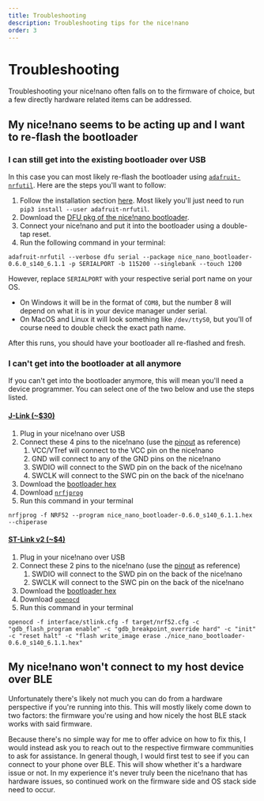 ```yaml
---
title: Troubleshooting
description: Troubleshooting tips for the nice!nano
order: 3
---
```


# Troubleshooting

Troubleshooting your nice!nano often falls on to the firmware of choice, but a few directly hardware related items can be addressed.

## My nice!nano seems to be acting up and I want to re-flash the bootloader

### I can still get into the existing bootloader over USB

In this case you can most likely re-flash the bootloader using [`adafruit-nrfutil`](https://github.com/adafruit/Adafruit_nRF52_nrfutil). Here are the steps you'll want to follow:

1. Follow the installation section [here](https://github.com/adafruit/Adafruit_nRF52_nrfutil#installation). Most likely you'll just need to run `pip3 install --user adafruit-nrfutil`.
2. Download the [DFU pkg of the nice!nano bootloader](/assets/nice_nano_bootloader-0.6.0_s140_6.1.1).
3. Connect your nice!nano and put it into the bootloader using a double-tap reset.
4. Run the following command in your terminal:

```shell
adafruit-nrfutil --verbose dfu serial --package nice_nano_bootloader-0.6.0_s140_6.1.1 -p SERIALPORT -b 115200 --singlebank --touch 1200
```

However, replace `SERIALPORT` with your respective serial port name on your OS.

- On Windows it will be in the format of `COM8`, but the number 8 will depend on what it is in your device manager under serial.
- On MacOS and Linux it will look something like `/dev/ttyS0`, but you'll of course need to double check the exact path name.

After this runs, you should have your bootloader all re-flashed and fresh.

### I can't get into the bootloader at all anymore

If you can't get into the bootloader anymore, this will mean you'll need a device programmer. You can select one of the two below and use the steps listed.

#### [J-Link (~$30)](https://www.amazon.com/Segger-J-Link-EDU-mini-Debugger/dp/B0758XRMTF)

1. Plug in your nice!nano over USB
2. Connect these 4 pins to the nice!nano (use the [pinout](/docs/nice-nano/pinout-schematic) as reference)
   1. VCC/VTref will connect to the VCC pin on the nice!nano
   2. GND will connect to any of the GND pins on the nice!nano
   3. SWDIO will connect to the SWD pin on the back of the nice!nano
   4. SWCLK will connect to the SWC pin on the back of the nice!nano
3. Download the [bootloader hex](/assets/nice_nano_bootloader-0.6.0_s140_6.1.1.hex)
4. Download [`nrfjprog`](https://www.nordicsemi.com/Software-and-tools/Development-Tools/nRF-Command-Line-Tools/Download#infotabs)
5. Run this command in your terminal 

```shell
nrfjprog -f NRF52 --program nice_nano_bootloader-0.6.0_s140_6.1.1.hex --chiperase
```

#### [ST-Link v2 (~$4)](https://www.aliexpress.com/wholesale?trafficChannel=main&d=y&CatId=0&SearchText=st+link+v2&ltype=wholesale&SortType=total_tranpro_desc&groupsort=1&page=1)

1. Plug in your nice!nano over USB
2. Connect these 2 pins to the nice!nano (use the [pinout](/docs/nice-nano/pinout-schematic) as reference)
   1. SWDIO will connect to the SWD pin on the back of the nice!nano
   2. SWCLK will connect to the SWC pin on the back of the nice!nano
3. Download the [bootloader hex](/assets/nice_nano_bootloader-0.6.0_s140_6.1.1.hex)
4. Download [`openocd`](https://github.com/xpack-dev-tools/openocd-xpack/releases)
5. Run this command in your terminal

```shell
openocd -f interface/stlink.cfg -f target/nrf52.cfg -c "gdb_flash_program enable" -c "gdb_breakpoint_override hard" -c "init" -c "reset halt" -c "flash write_image erase ./nice_nano_bootloader-0.6.0_s140_6.1.1.hex"
```

## My nice!nano won't connect to my host device over BLE

Unfortunately there's likely not much you can do from a hardware perspective if you're running into this. This will mostly likely come down to two factors: the firmware you're using and how nicely the host BLE stack works with said firmware.

Because there's no simple way for me to offer advice on how to fix this, I would instead ask you to reach out to the respective firmware communities to ask for assistance. In general though, I would first test to see if you can connect to your phone over BLE. This will show whether it's a hardware issue or not. In my experience it's never truly been the nice!nano that has hardware issues, so continued work on the firmware side and OS stack side need to occur.
